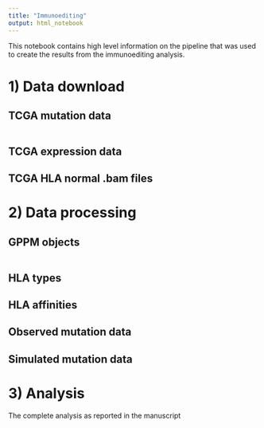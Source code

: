 ```yaml
---
title: "Immunoediting"
output: html_notebook
---
```


This notebook contains high level information on the pipeline that was used to create the results from the immunoediting analysis. 

# **1) Data download**

## TCGA mutation data

```r

```

## TCGA expression data

## TCGA HLA normal .bam files

# **2) Data processing**

## GPPM objects

```r

```

## HLA types

## HLA affinities

## Observed mutation data

## Simulated mutation data


# **3) Analysis**

The complete analysis as reported in the manuscript

```r

```

